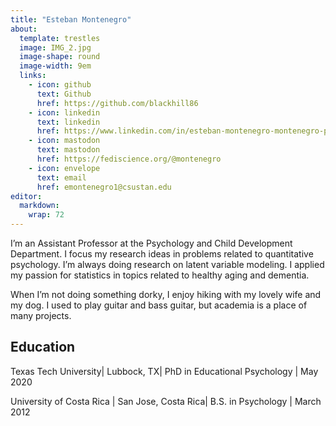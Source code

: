 ```yaml
---
title: "Esteban Montenegro"
about:
  template: trestles
  image: IMG_2.jpg
  image-shape: round
  image-width: 9em
  links:
    - icon: github
      text: Github
      href: https://github.com/blackhill86
    - icon: linkedin
      text: linkedin
      href: https://www.linkedin.com/in/esteban-montenegro-montenegro-phd-930141143 
    - icon: mastodon
      text: mastodon
      href: https://fediscience.org/@montenegro
    - icon: envelope
      text: email
      href: emontenegro1@csustan.edu
editor: 
  markdown: 
    wrap: 72
---
```


I'm an Assistant Professor at the Psychology and Child Development
Department. I focus my research ideas in problems related to
quantitative psychology. I'm always doing research on latent variable
modeling. I applied my passion for statistics in topics related to
healthy aging and dementia.

When I'm not doing something dorky, I enjoy hiking with my lovely wife
and my dog. I used to play guitar and bass guitar, but academia is a
place of many projects.

## Education

Texas Tech University\| Lubbock, TX\| PhD in Educational Psychology \|
May 2020

University of Costa Rica \| San Jose, Costa Rica\| B.S. in Psychology \|
March 2012
